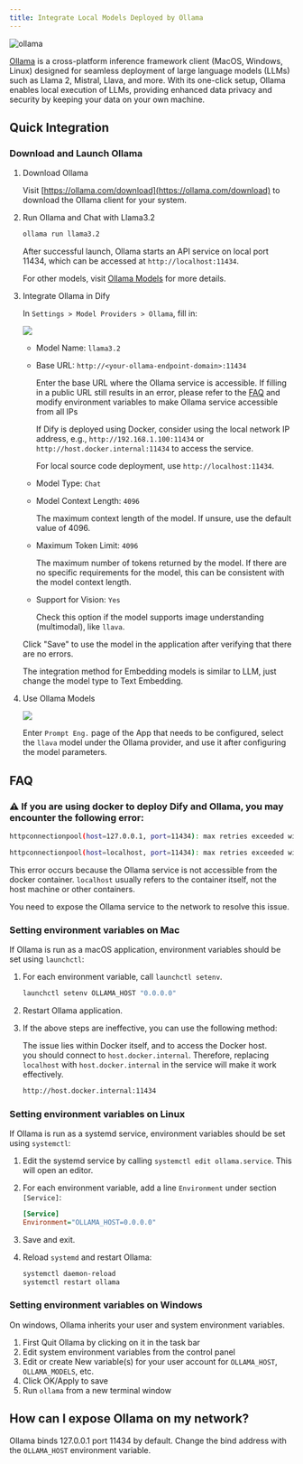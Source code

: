 ```yaml
---
title: Integrate Local Models Deployed by Ollama
---
```



![ollama](<../../.gitbook/assets/ollama (1).png>)

[Ollama](https://github.com/jmorganca/ollama) is a cross-platform inference framework client (MacOS, Windows, Linux) designed for seamless deployment of large language models (LLMs) such as Llama 2, Mistral, Llava, and more. With its one-click setup, Ollama enables local execution of LLMs, providing enhanced data privacy and security by keeping your data on your own machine.

## Quick Integration

### Download and Launch Ollama

1.  Download Ollama

    Visit [https://ollama.com/download](https://ollama.com/download) to download the Ollama client for your system.

2.  Run Ollama and Chat with Llama3.2

    ```bash
    ollama run llama3.2
    ```

    After successful launch, Ollama starts an API service on local port 11434, which can be accessed at `http://localhost:11434`.

    For other models, visit [Ollama Models](https://ollama.com/library) for more details.

3.  Integrate Ollama in Dify

    In `Settings > Model Providers > Ollama`, fill in:

    ![](https://assets-docs.dify.ai/dify-enterprise-mintlify/en/development/models-integration/06aa8dca873203e7bd8cc1866fa8f83b.png)

    * Model Name: `llama3.2`
    *   Base URL: `http://<your-ollama-endpoint-domain>:11434`

        Enter the base URL where the Ollama service is accessible. If filling in a public URL still results in an error, please refer to the [FAQ](#faq) and modify environment variables to make Ollama service accessible from all IPs

        If Dify is deployed using Docker, consider using the local network IP address, e.g., `http://192.168.1.100:11434` or `http://host.docker.internal:11434` to access the service.

        For local source code deployment, use `http://localhost:11434`.
    * Model Type: `Chat`
    *   Model Context Length: `4096`

        The maximum context length of the model. If unsure, use the default value of 4096.
    *   Maximum Token Limit: `4096`

        The maximum number of tokens returned by the model. If there are no specific requirements for the model, this can be consistent with the model context length.
    *   Support for Vision: `Yes`

        Check this option if the model supports image understanding (multimodal), like `llava`.

    Click "Save" to use the model in the application after verifying that there are no errors.

    The integration method for Embedding models is similar to LLM, just change the model type to Text Embedding.
1.  Use Ollama Models

    ![](https://assets-docs.dify.ai/dify-enterprise-mintlify/en/development/models-integration/f6003949d3fdf670fb4d61fab39d7947.png)

    Enter `Prompt Eng.` page of the App that needs to be configured, select the `llava` model under the Ollama provider, and use it after configuring the model parameters.

## FAQ

### ⚠️ If you are using docker to deploy Dify and Ollama, you may encounter the following error:

```bash
httpconnectionpool(host=127.0.0.1, port=11434): max retries exceeded with url:/cpi/chat (Caused by NewConnectionError('<urllib3.connection.HTTPConnection object at 0x7f8562812c20>: fail to establish a new connection:[Errno 111] Connection refused'))

httpconnectionpool(host=localhost, port=11434): max retries exceeded with url:/cpi/chat (Caused by NewConnectionError('<urllib3.connection.HTTPConnection object at 0x7f8562812c20>: fail to establish a new connection:[Errno 111] Connection refused'))
```

This error occurs because the Ollama service is not accessible from the docker container. `localhost` usually refers to the container itself, not the host machine or other containers. 

You need to expose the Ollama service to the network to resolve this issue.

### Setting environment variables on Mac

If Ollama is run as a macOS application, environment variables should be set using `launchctl`:

1.  For each environment variable, call `launchctl setenv`.

    ```bash
    launchctl setenv OLLAMA_HOST "0.0.0.0"
    ```
2. Restart Ollama application.
3.  If the above steps are ineffective, you can use the following method:

    The issue lies within Docker itself, and to access the Docker host.\
    you should connect to `host.docker.internal`. Therefore, replacing `localhost` with `host.docker.internal` in the service will make it work effectively.

    ```bash
    http://host.docker.internal:11434
    ```

### Setting environment variables on Linux

If Ollama is run as a systemd service, environment variables should be set using `systemctl`:

1. Edit the systemd service by calling `systemctl edit ollama.service`. This will open an editor.
2.  For each environment variable, add a line `Environment` under section `[Service]`:

    ```ini
    [Service]
    Environment="OLLAMA_HOST=0.0.0.0"
    ```
3. Save and exit.
4.  Reload `systemd` and restart Ollama:

    ```bash
    systemctl daemon-reload
    systemctl restart ollama
    ```

### Setting environment variables on Windows

On windows, Ollama inherits your user and system environment variables.

1. First Quit Ollama by clicking on it in the task bar
2. Edit system environment variables from the control panel
3. Edit or create New variable(s) for your user account for `OLLAMA_HOST`, `OLLAMA_MODELS`, etc.
4. Click OK/Apply to save
5. Run `ollama` from a new terminal window

## How can I expose Ollama on my network?

Ollama binds 127.0.0.1 port 11434 by default. Change the bind address with the `OLLAMA_HOST` environment variable.
